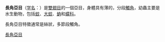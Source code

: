 {{redirect2|長角亞目|同名的[[直翅目|直翅目]]分类|剑尾亚目}}
{{Automatic taxobox
| image = Aedes_aegypti.jpg
| image_caption = [[埃及斑蚊|埃及斑蚊]] ''Aedes aegypti''
| taxon = Nematocera
| authority = 
| subdivision_ranks = 下目
| subdivision =
*[[朽木蚋下目|朽木蚋下目]] Axymyiomorpha
*[[毛蚋下目|毛蚋下目]] Bibionomorpha
*[[網蚊下目|網蚊下目]] Blephariceromorpha
*[[蚊下目|蚊下目]] Culicomorpha
*[[蛾蚋下目|蛾蚋下目]] Psychodomorpha
*{{nowrap|[[細腰大蚊下目|細腰大蚊下目]] Ptychopteromorpha}}
*[[大蚊下目|大蚊下目]] Tipulomorpha
}}

'''長角亞目'''（[[学名|学名]]：{{lang|la|Nematocera}}）是[[雙翅目|雙翅目]]的一個亞目，身體具有薄的，分段[[觸角|觸角]]，幼蟲主要是水生動物，包括[[蚊|蚊]]、[[大蚊|大蚊]]、[[蚋|蚋]]和[[蠓科|蠓科]]。

長角亞目特徵通常是絲狀，多節段觸角。
{{Taxonbar|from=Q27605}}

[[Category:長角亞目|]]